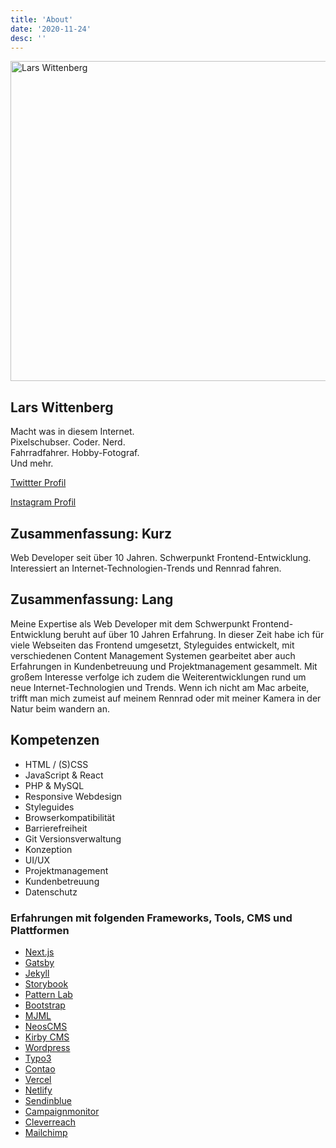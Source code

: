 ```yaml
---
title: 'About'
date: '2020-11-24'
desc: ''
---
```




<FlexWrapper bigger mt4 mb1>
	<Image src="/images/lars-wittenberg-pixelart.png" alt="Lars Wittenberg" width="512" height="512" />
	<div>
		<h2>Lars Wittenberg</h2>
		<p>
			Macht was in diesem Internet.<br />Pixelschubser. Coder. Nerd.<br />Fahrradfahrer. Hobby-Fotograf.<br /> Und mehr.
		</p>
		<p><a href="https://twitter.com/larswittenberg"><span>Twittter Profil</span></a></p>
		<p><a href="https://instagram.com/larswittenberg"><span>Instagram Profil</span></a></p>
	</div>
</FlexWrapper>


## Zusammenfassung: Kurz

Web Developer seit über 10 Jahren. Schwerpunkt Frontend-Entwicklung. Interessiert an Internet-Technologien-Trends und Rennrad fahren.

## Zusammenfassung: Lang

Meine Expertise als Web Developer mit dem Schwerpunkt Frontend-Entwicklung beruht auf über 10 Jahren Erfahrung. In dieser Zeit habe ich für viele Webseiten das Frontend umgesetzt, Styleguides entwickelt, mit verschiedenen Content Management Systemen gearbeitet aber auch Erfahrungen in Kundenbetreuung und Projektmanagement gesammelt. Mit großem Interesse verfolge ich zudem die Weiterentwicklungen rund um neue Internet-Technologien und Trends.
Wenn ich nicht am Mac arbeite, trifft man mich zumeist auf meinem Rennrad oder mit meiner Kamera in der Natur beim wandern an.

## Kompetenzen

* HTML / (S)CSS
* JavaScript & React
* PHP & MySQL
* Responsive Webdesign
* Styleguides
* Browserkompatibilität
* Barrierefreiheit
* Git Versionsverwaltung
* Konzeption
* UI/UX
* Projektmanagement
* Kundenbetreuung
* Datenschutz



### Erfahrungen mit folgenden Frameworks, Tools, CMS und Plattformen

* [Next.js](https://nextjs.org/)
* [Gatsby](https://www.gatsbyjs.com/)
* [Jekyll](https://jekyllrb.com/)
* [Storybook](https://storybook.js.org/)
* [Pattern Lab](https://patternlab.io/)
* [Bootstrap](https://getbootstrap.com/)
* [MJML](https://mjml.io/)
* [NeosCMS](https://www.neos.io/de)
* [Kirby CMS](https://getkirby.com/)
* [Wordpress](https://de.wordpress.org/)
* [Typo3](https://typo3.org/)
* [Contao](https://contao.org/de/)
* [Vercel](https://vercel.com/)
* [Netlify](https://www.netlify.com/)
* [Sendinblue](https://de.sendinblue.com/)
* [Campaignmonitor](https://www.campaignmonitor.com/)
* [Cleverreach](https://www.cleverreach.com/de/)
* [Mailchimp](https://mailchimp.com/)
